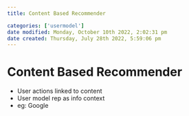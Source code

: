 ```yaml
---
title: Content Based Recommender

categories: ['usermodel']
date modified: Monday, October 10th 2022, 2:02:31 pm
date created: Thursday, July 28th 2022, 5:59:06 pm
---
```


# Content Based Recommender
- User actions linked to content
- User model rep as info context
- eg: Google



